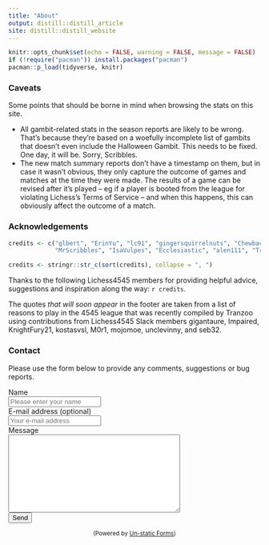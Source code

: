 ```yaml
---
title: "About"
output: distill::distill_article
site: distill::distill_website
---
```



```r
knitr::opts_chunk$set(echo = FALSE, warning = FALSE, message = FALSE)
if (!require("pacman")) install.packages("pacman")
pacman::p_load(tidyverse, knitr)
```

### Caveats

Some points that should be borne in mind when browsing the stats on this site. 

- All gambit-related stats in the season reports are likely to be wrong. That's because they're based on a woefully incomplete list of gambits that doesn't even include the Halloween Gambit. This needs to be fixed. One day, it will be. Sorry, Scribbles.
- The new match summary reports don't have a timestamp on them, but in case it wasn't obvious, they only capture the outcome of games and matches at the time they were made. The results of a game can be revised after it's played -- eg if a player is booted from the league for violating Lichess's Terms of Service -- and when this happens, this can obviously affect the outcome of a match. 


### Acknowledgements {#acknowledgements}

```r
credits <- c("glbert", "ErinYu", "lc91", "gingersquirrelnuts", "Chewbacca_Defense", 
             "MrScribbles", "IsaVulpes", "Ecclesiastic", "alen111", "Tranzoo", "Silkthewanderer", "Lou-E", "gavalanche20")

credits <- stringr::str_c(sort(credits), collapse = ", ")
```


Thanks to the following Lichess4545 members for providing helpful advice, suggestions and inspiration along the way: `r credits`.

The quotes *that will soon appear* in the footer are taken from a list of reasons to play in the 4545 league that was recently compiled by Tranzoo using contributions from Lichess4545 Slack members gigantaure, Impaired, KnightFury21, kostasvsl, M0r1, mojomoe, unclevinny, and seb32.


### Contact {#contact}

Please use the form below to provide any comments, suggestions or bug reports.

```{=html}
<form method="post" action="https://forms.un-static.com/forms/c65e8c7acaf8b132767fee1fba923d3d07b959c5">
  <div class="form-group row">
    <label for="name" class="col-4 col-form-label">Name</label>
    <div class="col-8">
      <div class="input-group">
        <div class="input-group-addon">
          <i class="fa fa-user"></i>
        </div>
        <input id="name" name="name" placeholder="Please enter your name" type="text" required="required" class="form-control">
      </div>
    </div>
  </div>
  <div class="form-group row">
    <label for="email" class="col-4 col-form-label">E-mail address (optional)</label>
    <div class="col-8">
      <div class="input-group">
        <div class="input-group-addon">
          <i class="fa fa-envelope"></i>
        </div>
        <input id="email" name="email" placeholder="Your e-mail address" type="text" class="form-control">
      </div>
    </div>
  </div>
  <div class="form-group row">
    <label for="message" class="col-4 col-form-label">Message</label>
    <div class="col-8">
      <textarea id="message" name="message" cols="40" rows="10" required="required" class="form-control"></textarea>
    </div>
  </div>
  <div class="form-group row">
    <div class="offset-4 col-8">
      <button name="submit" type="submit" class="button">Send</button>
    </div>
  </div>
</form>
<div align="center">
  <p><small>(Powered by <a rel="nofollow" href="https://un-static.com/">Un-static Forms</a>)</small></p>
</div>
```

